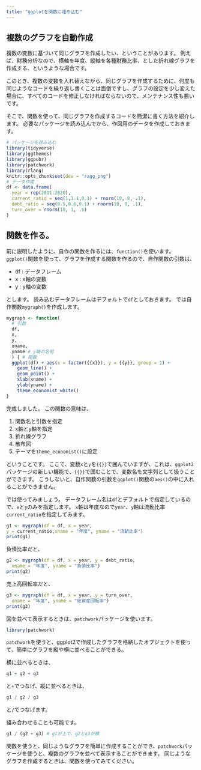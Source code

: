 ```yaml
---
title: "ggplotを関数に埋め込む"
---
```



## 複数のグラフを自動作成

複数の変数に基づいて同じグラフを作成したい、ということがあります。
例えば、財務分析なので、横軸を年度、縦軸を各種財務比率、とした折れ線グラフを作成する、というような場合です。

このとき、複数の変数を入れ替えながら、同じグラフを作成するために、何度も同じようなコードを繰り返し書くことは面倒ですし、グラフの設定を少し変えた場合に、すべてのコードを修正しなければならないので、メンテナンス性も悪いです。

そこで、関数を使って、同じグラフを作成するコードを簡潔に書く方法を紹介します。
必要なパッケージを読み込んでから、作図用のデータを作成しておきます。


```r
# パッケージを読み込む
library(tidyverse)
library(ggthemes)
library(ggpubr)
library(patchwork)
library(rlang)
knitr::opts_chunk$set(dev = "ragg_png")
# データ作成
df <- data.frame(
  year = rep(2011:2020),
  current_ratio = seq(1,1.1,0.1) + rnorm(10, 0, .1),
  debt_ratio = seq(0.5,0.6,0.1) + rnorm(10, 0, .1),
  turn_over = rnorm(10, 1, .5)
)
```


## 関数を作る。

前に説明したように、自作の関数を作るには、`function()`を使います。`ggplot()`関数を使って、グラフを作成する関数を作るので、自作関数の引数は、

- df : データフレーム
- x : x軸の変数
- y : y軸の変数

とします。
読み込むデータフレームはデフォルトで`df`としておきます。
では自作関数`mygraph()`を作成します。

```r
mygraph <- function(
  # 引数
  df, 
  x, 
  y, 
  xname, 
  yname # y軸の名前
  ) { # 関数
  ggplot(df) + aes(x = factor({{x}}), y = {{y}}, group = 1) +
    geom_line() +
    geom_point() +
    xlab(xname) +
    ylab(yname) +
    theme_economist_white()
}
```

完成しました。
この関数の意味は、

1. 関数名と引数を指定
2. x軸とy軸を指定
3. 折れ線グラフ
4. 散布図
5. テーマを`theme_economist()`に設定

ということです。
ここで、変数`x`と`y`を`{{}}`で囲んでいますが、これは、`ggplot2`パッケージの新しい機能で、`{{}}`で囲むことで、変数名を文字列として扱うことができます。
こうしないと、自作関数の引数を`ggplot()`関数の`aes()`の中に入れることができません。

では使ってみましょう。
データフレーム名は`df`とデフォルトで指定しているので、`x`と`y`のみを指定します。
`x`軸は年度なので`year`、`y`軸は流動比率`current_ratio`を指定してみます。
```r
g1 <- mygraph(df = df, x = year, 
y = current_ratio,xname = "年度", yname = "流動比率")
print(g1)
```

負債比率だと、

```r
g2 <- mygraph(df = df, x = year, y = debt_ratio,
  xname = "年度", yname = "負債比率")
print(g2)
```

売上高回転率だと、

```r
g3 <- mygraph(df = df, x = year, y = turn_over,
  xname = "年度", yname = "総資産回転率")
print(g3)
```

図を並べて表示するときは、`patchwork`パッケージを使います。
```r
library(patchwork)
```

`patchwork`を使うと、ggplot2で作成したグラフを格納したオブジェクトを使って、簡単にグラフを縦や横に並べることができる。

横に並べるときは、

```r
g1 + g2 + g3
```

と`+`でつなげ、縦に並べるときは、

```r
g1 / g2 / g3
```

と`/`でつなげます。

組み合わせることも可能です。

```r
g1 / (g2 + g3) # g1が上で、g2とg3が横
```

関数を使うと、同じようなグラフを簡単に作成することができ、`patchwork`パッケージを使うと、複数のグラフを並べて表示することができます。
同じようなグラフを作成するときは、関数を使ってみてください。